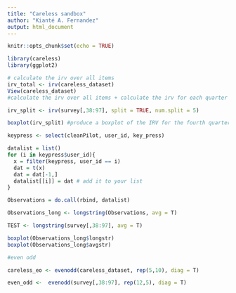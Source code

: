 ```yaml
---
title: "Careless sandbox"
author: "Kianté A. Fernandez"
output: html_document
---
```


```r
knitr::opts_chunk$set(echo = TRUE)
```

```r
library(careless)
library(ggplot2)
```


```r
# calculate the irv over all items
irv_total <- irv(careless_dataset)
View(careless_dataset)
#calculate the irv over all items + calculate the irv for each quarter of the questionnaire

irv_split <- irv(survey[,38:97], split = TRUE, num.split = 5)

boxplot(irv_split) #produce a boxplot of the IRV for the fourth quarter
```


```r
keypress <- select(cleanPilot, user_id, key_press)

datalist = list()
for (i in keypress$user_id){
  x = filter(keypress, user_id == i)
  dat = t(x)
  dat = dat[-1,]
  datalist[[i]] = dat # add it to your list
}

Observations = do.call(rbind, datalist)

Observations_long <- longstring(Observations, avg = T)

TEST <- longstring(survey[,38:97], avg = T)

boxplot(Observations_long$longstr)
boxplot(Observations_long$avgstr)


```

```r
#even odd

careless_eo <- evenodd(careless_dataset, rep(5,10), diag = T)

even_odd <-  evenodd(survey[,38:97], rep(12,5), diag = T)
```

